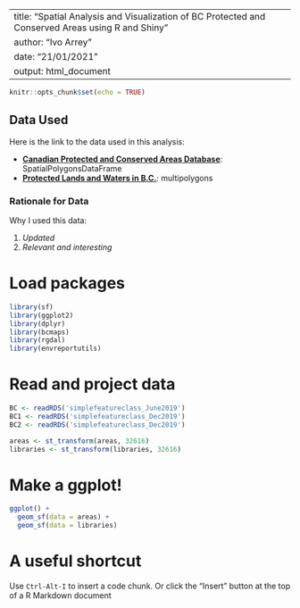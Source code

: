 --
title: "Spatial Analysis and Visualization of BC Protected and Conserved Areas using R and Shiny"
author: "Ivo Arrey"
date: "21/01/2021"
output: html_document
---

```r
knitr::opts_chunk$set(echo = TRUE)
```

## Data Used 

Here is the link to the data used in this analysis:

- [**Canadian Protected and Conserved Areas Database**](https://www.canada.ca/en/environment-climate-change/services/national-wildlife-areas/protected-conserved-areas-database.html): SpatialPolygonsDataFrame
- [**Protected Lands and Waters in B.C.**](http://www.env.gov.bc.ca/soe/indicators/land/protected-lands-and-waters.html): multipolygons

### Rationale for Data
Why I used this data:

1. *Updated*
2. *Relevant and interesting*


# Load packages
```r
library(sf)
library(ggplot2)
library(dplyr)
library(bcmaps)
library(rgdal)
library(envreportutils)
```

# Read and project data
```r
BC <- readRDS('simplefeatureclass_June2019')
BC1 <- readRDS('simplefeatureclass_Dec2019')
BC2 <- readRDS('simplefeatureclass_Dec2019')

areas <- st_transform(areas, 32616)
libraries <- st_transform(libraries, 32616)
```

# Make a ggplot!
```r
ggplot() +
  geom_sf(data = areas) +
  geom_sf(data = libraries)
```

# A useful shortcut
Use `Ctrl-Alt-I` to insert a code chunk. Or click the "Insert" button at the top of a R Markdown document
